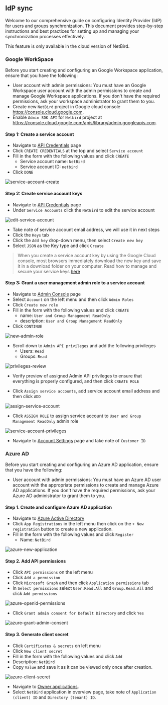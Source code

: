 
## IdP sync

Welcome to our comprehensive guide on configuring Identity Provider (IdP) for users and groups synchronization. This document provides step-by-step instructions and best practices for setting up and managing your synchronization processes effectively.

<Note>
    This feature is only available in the cloud version of NetBird.
</Note>

### Google WorkSpace

Before you start creating and configuring an Google Workspace application, ensure that you have the following:
- User account with admin permissions: You must have an Google Workspace user account with the admin permissions to create and manage Google Workspace applications. If you don't have the required permissions, ask your workspace administrator to grant them to you.
- Create new `NetBird` project in Google cloud console https://console.cloud.google.com.
- Enable `Admin SDK API` for `Netbird` project at https://console.cloud.google.com/apis/library/admin.googleapis.com.

#### Step 1: Create a service account
- Navigate to [API Credentials](https://console.cloud.google.com/apis/credentials) page
- Click `CREATE CREDENTIALS` at the top and select `Service account`
- Fill in the form with the following values and click `CREATE`
  - Service account name: `NetBird`
  - Service account ID: `netbird`
- Click `DONE`
<p>
    <img src="/docs-static/img/how-to-guides/google-service-account-create.png" alt="service-account-create"/>
</p>

#### Step 2: Create service account keys
- Navigate to [API Credentials](https://console.cloud.google.com/apis/credentials) page
- Under  `Service Accounts` click the `NetBird` to edit the service account
<p>
    <img src="/docs-static/img/how-to-guides/google-edit-service-account.png" alt="edit-service-account"/>
</p>

- Take note of service account email address, we will use it in next steps
- Click the `Keys` tab
- Click the `Add key` drop-down menu, then select `Create new key`
- Select `JSON` as the Key type and click `Create`

>When you create a service account key by using the Google Cloud console, most browsers immediately download the new key and save it in a download folder on your computer.
Read how to manage and secure your service keys [here](https://cloud.google.com/iam/docs/best-practices-for-managing-service-account-keys#temp-locations)

#### Step 3: Grant a user management admin role to a service account
- Navigate to [Admin Console](https://admin.google.com/ac/home) page
- Select `Account` on the left menu and then click `Admin Roles`
- Click `Create new role`
- Fill in the form with the following values and click `CREATE`
  - name: `User and Group Management ReadOnly`
  - description: `User and Group Management ReadOnly`
- Click `CONTINUE`
<p>
    <img src="/docs-static/img/how-to-guides/google-new-admin-role.png" alt="new-admin-role"/>
</p>

- Scroll down to `Admin API privileges` and add the following privileges
  - Users: `Read`
  - Groups: `Read`
<p>
    <img src="/docs-static/img/how-to-guides/google-privileges-review.png" alt="privileges-review"/>
</p>

- Verify preview of assigned Admin API privileges to ensure that everything is properly configured, and then click `CREATE ROLE`

- Click `Assign service accounts`, add service account email address and then click `ADD`
<p>
    <img src="/docs-static/img/how-to-guides/google-assign-service-account.png" alt="assign-service-account" />
</p>

- Click `ASSIGN ROLE` to assign service account to `User and Group Management ReadOnly` admin role
<p>
    <img src="/docs-static/img/how-to-guides/google-service-account-privileges.png" alt="service-account-privileges" />
</p>

- Navigate to [Account Settings](https://admin.google.com/ac/accountsettings/profile?hl=en_US) page and take note of `Customer ID`


### Azure AD

Before you start creating and configuring an Azure AD application, ensure that you have the following:
- User account with admin permissions: You must have an Azure AD user account with the appropriate permissions to create
  and manage Azure AD applications. If you don't have the required permissions, ask your Azure AD administrator to grant them to you.

#### Step 1. Create and configure Azure AD application
- Navigate to [Azure Active Directory](https://portal.azure.com/#view/Microsoft_AAD_IAM/ActiveDirectoryMenuBlade/~/Overview)
- Click `App Registrations` in the left menu then click on the `+ New registration` button to create a new application.
- Fill in the form with the following values and click `Register`
  - Name: `NetBird`

<p>
    <img src="/docs-static/img/how-to-guides/azure-new-application.png" alt="azure-new-application"/>
</p>


#### Step 2. Add API permissions

- Click `API permissions` on the left menu
- Click `Add a permission`
- Click `Microsoft Graph` and then click `Application permissions` tab
- In `Select permissions` select `User.Read.All` and `Group.Read.All` and click  `Add permissions`

<p>
    <img src="/docs-static/img/how-to-guides/azure-openid-permissions.png" alt="azure-openid-permissions" />
</p> 

- Click `Grant admin consent for Default Directory` and click `Yes`

<p>
    <img src="/docs-static/img/how-to-guides/azure-grant-admin-consent.png" alt="azure-grant-admin-consent"/>
</p>

#### Step 3. Generate client secret
- Click `Certificates & secrets` on left menu
- Click `New client secret`
- Fill in the form with the following values and click `Add`
- Description: `NetBird`
- Copy `Value` and save it as it can be viewed only once after creation.

<p>
    <img src="/docs-static/img/how-to-guides/azure-client-secret.png" alt="azure-client-secret" />
</p>

- Navigate to [Owner applications](https://portal.azure.com/#view/Microsoft_AAD_IAM/ActiveDirectoryMenuBlade/~/RegisteredApps).
- Select `NetBird` application in overview page, take note of `Application (client) ID` and `Directory (tenant) ID`.
